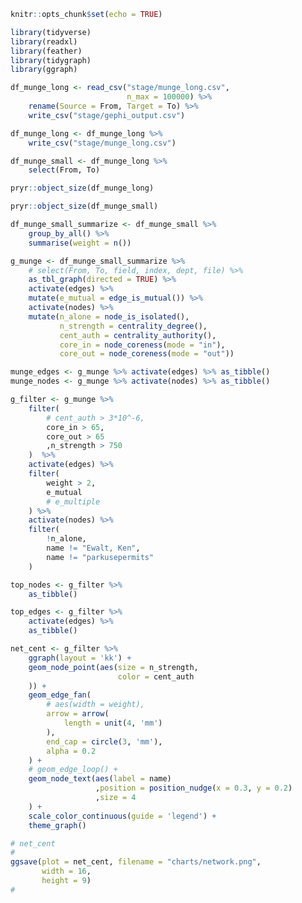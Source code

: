 
```r
knitr::opts_chunk$set(echo = TRUE)
```


```r
library(tidyverse)
library(readxl)
library(feather)
library(tidygraph)
library(ggraph)
```

```r
df_munge_long <- read_csv("stage/munge_long.csv",
                          n_max = 100000) %>%
    rename(Source = From, Target = To) %>%
    write_csv("stage/gephi_output.csv")
```

```r
df_munge_long <- df_munge_long %>%
    write_csv("stage/munge_long.csv")
```

```r
df_munge_small <- df_munge_long %>%
    select(From, To)
```

```r
pryr::object_size(df_munge_long)
```


```r
pryr::object_size(df_munge_small)
```

```r
df_munge_small_summarize <- df_munge_small %>%
    group_by_all() %>%
    summarise(weight = n())
```


```r
g_munge <- df_munge_small_summarize %>%
    # select(From, To, field, index, dept, file) %>%
    as_tbl_graph(directed = TRUE) %>%
    activate(edges) %>%
    mutate(e_mutual = edge_is_mutual()) %>%
    activate(nodes) %>%
    mutate(n_alone = node_is_isolated(),
           n_strength = centrality_degree(),
           cent_auth = centrality_authority(),
           core_in = node_coreness(mode = "in"),
           core_out = node_coreness(mode = "out"))

munge_edges <- g_munge %>% activate(edges) %>% as_tibble()
munge_nodes <- g_munge %>% activate(nodes) %>% as_tibble()
```

```r

g_filter <- g_munge %>%
    filter(
        # cent_auth > 3*10^-6,
        core_in > 65,
        core_out > 65
        ,n_strength > 750
    )  %>%
    activate(edges) %>%
    filter(
        weight > 2,
        e_mutual
        # e_multiple
    ) %>%
    activate(nodes) %>%
    filter(
        !n_alone,
        name != "Ewalt, Ken",
        name != "parkusepermits"
    )

top_nodes <- g_filter %>%
    as_tibble()

top_edges <- g_filter %>%
    activate(edges) %>%
    as_tibble()
```


```r
net_cent <- g_filter %>%
    ggraph(layout = 'kk') +
    geom_node_point(aes(size = n_strength,
                        color = cent_auth
    )) +
    geom_edge_fan(
        # aes(width = weight),
        arrow = arrow(
            length = unit(4, 'mm')
        ),
        end_cap = circle(3, 'mm'),
        alpha = 0.2
    ) +
    # geom_edge_loop() +
    geom_node_text(aes(label = name)
                   ,position = position_nudge(x = 0.3, y = 0.2)
                   ,size = 4
    ) +
    scale_color_continuous(guide = 'legend') +
    theme_graph()

# net_cent
# 
ggsave(plot = net_cent, filename = "charts/network.png",
       width = 16,
       height = 9)
#  
```